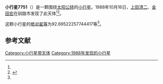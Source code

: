 {{Infobox planet
| bgcolour = #FFFFC0
| name = 7751
| symbol = 
| image = 
| caption = 
| discovery = yes
| discovery_ref = 
| discoverer = [[上田清二|上田清二]]、[[金田宏|金田宏]]
| discovery_site = [[钏路市|钏路市]] 
| discovered = 1988年10月16日
| designations = yes
| mp_name = 
| named_after = 
| alt_names = 1988 UA/ 1992 UL3
| mp_category = [[主带小行星|主带小行星]]
| orbit_ref = <ref name="a">[http://ssd.jpl.nasa.gov/sbdb.cgi?sstr=7751 7751] {{Wayback|url=http://ssd.jpl.nasa.gov/sbdb.cgi?sstr=7751 |date=20210901221632 }}，小行星數據庫瀏覽器（JPL Small-Body Database Browser）－[[美国国家航空航天局|美国国家航空航天局]]喷气推进实验室</ref>
| epoch = 2456400.5 (2013年4月18日更新)
| aphelion = {{convert|2.940909033696514|AU|km|3|abbr=on|lk=out}}
| perihelion = {{convert|2.006056777980897|AU|km|3|abbr=on}}
| semimajor = {{convert|2.473482905838705|AU|km|3|abbr=on}}
| eccentricity = 0.188974877
| period = 1420.894381 [[日|日]]<br />3.89[[儒略年|儒略年]]
| avg_speed = 
| inclination = 1.088318088882179
| asc_node = 256.5107098854425
| mean_anomaly = 
| arg_peri = 92.69522257744417
| satellites = 
| physical_characteristics = yes
| dimensions = 
| mass = 
| density = 
| surface_grav = 
| escape_velocity = 
| sidereal_day = 
| axial_tilt = 
| pole_ecliptic_lat = 
| pole_ecliptic_lon = 
| albedo = 
| temperatures= 
| temp_name1 = 
| mean_temp_1 = 
| max_temp_1 = 
| temp_name2 = 
| max_temp_2 = 
| spectral_type = 
| abs_magnitude = 92.69522257744417
}}

'''小行星7751'''（{{lang-en|7751}}）是一颗围绕[[太阳|太阳]][[公转|公转]]的[[小行星|小行星]]。1988年10月16日，[[上田清二|上田清二]]、[[金田宏|金田宏]]在钏路市发现了此天体<ref name="a" /><ref>{{cite news|title=小行星列表|url=http://cfa-www.harvard.edu/iau/lists/NumberedMPs.txt|accessdate=2013-07-08|newspaper=哈佛大学|archive-date=2008-05-17|archive-url=https://web.archive.org/web/20080517010638/http://cfa-www.harvard.edu/iau/lists/NumberedMPs.txt|dead-url=no}}</ref>。

这颗小行星的[[绝对星等|绝对星等]]为92.69522257744417等<ref name="a" />。

==参考文献==
{{reflist}}
{{Minor Planet Number|[[小行星7750|小行星7750]]|[[小行星7752|小行星7752]]}}

{{小天体}}

[[Category:小行星带天体|Category:小行星带天体]]
[[Category:1988年发现的小行星|Category:1988年发现的小行星]]

{{asteroid-stub}}